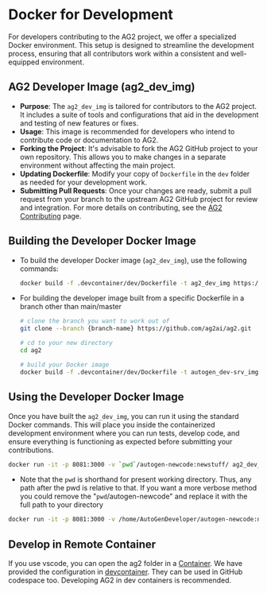 # Docker for Development

For developers contributing to the AG2 project, we offer a specialized Docker environment. This setup is designed to streamline the development process, ensuring that all contributors work within a consistent and well-equipped environment.

## AG2 Developer Image (ag2_dev_img)

- **Purpose**: The `ag2_dev_img` is tailored for contributors to the AG2 project. It includes a suite of tools and configurations that aid in the development and testing of new features or fixes.
- **Usage**: This image is recommended for developers who intend to contribute code or documentation to AG2.
- **Forking the Project**: It's advisable to fork the AG2 GitHub project to your own repository. This allows you to make changes in a separate environment without affecting the main project.
- **Updating Dockerfile**: Modify your copy of `Dockerfile` in the `dev` folder as needed for your development work.
- **Submitting Pull Requests**: Once your changes are ready, submit a pull request from your branch to the upstream AG2 GitHub project for review and integration. For more details on contributing, see the [AG2 Contributing](https://ag2ai.github.io/ag2/docs/Contribute) page.

## Building the Developer Docker Image

- To build the developer Docker image (`ag2_dev_img`), use the following commands:

  ```bash
  docker build -f .devcontainer/dev/Dockerfile -t ag2_dev_img https://github.com/ag2ai/ag2.git#main
  ```

- For building the developer image built from a specific Dockerfile in a branch other than main/master

  ```bash
  # clone the branch you want to work out of
  git clone --branch {branch-name} https://github.com/ag2ai/ag2.git

  # cd to your new directory
  cd ag2

  # build your Docker image
  docker build -f .devcontainer/dev/Dockerfile -t autogen_dev-srv_img .
  ```

## Using the Developer Docker Image

Once you have built the `ag2_dev_img`, you can run it using the standard Docker commands. This will place you inside the containerized development environment where you can run tests, develop code, and ensure everything is functioning as expected before submitting your contributions.

```bash
docker run -it -p 8081:3000 -v `pwd`/autogen-newcode:newstuff/ ag2_dev_img bash
```

- Note that the `pwd` is shorthand for present working directory. Thus, any path after the pwd is relative to that. If you want a more verbose method you could remove the "`pwd`/autogen-newcode" and replace it with the full path to your directory

```bash
docker run -it -p 8081:3000 -v /home/AutoGenDeveloper/autogen-newcode:newstuff/ ag2_dev_img bash
```

## Develop in Remote Container

If you use vscode, you can open the ag2 folder in a [Container](https://code.visualstudio.com/docs/remote/containers).
We have provided the configuration in [devcontainer](https://github.com/ag2ai/ag2/blob/main/.devcontainer). They can be used in GitHub codespace too. Developing AG2 in dev containers is recommended.
